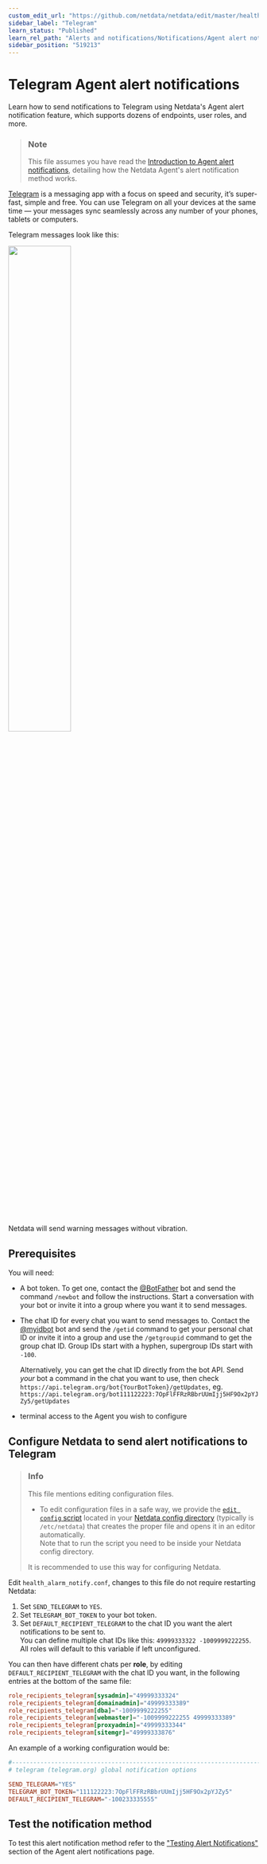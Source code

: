 ```yaml
---
custom_edit_url: "https://github.com/netdata/netdata/edit/master/health/notifications/telegram/README.md"
sidebar_label: "Telegram"
learn_status: "Published"
learn_rel_path: "Alerts and notifications/Notifications/Agent alert notifications"
sidebar_position: "519213"
---
```

# Telegram Agent alert notifications

Learn how to send notifications to Telegram using Netdata's Agent alert notification feature, which supports dozens of endpoints, user roles, and more.

> ### Note
>
> This file assumes you have read the [Introduction to Agent alert notifications](/docs/alerts-and-notifications/notifications/agent-alert-notifications), detailing how the Netdata Agent's alert notification method works.

[Telegram](https://telegram.org/) is a messaging app with a focus on speed and security, it’s super-fast, simple and free. You can use Telegram on all your devices at the same time — your messages sync seamlessly across any number of your phones, tablets or computers.

Telegram messages look like this:

<img src="https://user-images.githubusercontent.com/1153921/66612223-f07dfb80-eb75-11e9-976f-5734ffd93ecd.png" width="50%"></img>

Netdata will send warning messages without vibration.

## Prerequisites

You will need:

- A bot token. To get one, contact the [@BotFather](https://t.me/BotFather) bot and send the command `/newbot` and follow the instructions.
  Start a conversation with your bot or invite it into a group where you want it to send messages.
- The chat ID for every chat you want to send messages to. Contact the [@myidbot](https://t.me/myidbot) bot and send the `/getid` command to get your personal chat ID or invite it into a group and use the `/getgroupid` command to get the group chat ID. Group IDs start with a hyphen, supergroup IDs start with `-100`.  

    Alternatively, you can get the chat ID directly from the bot API. Send *your* bot a command in the chat you want to use, then check `https://api.telegram.org/bot{YourBotToken}/getUpdates`, eg.  `https://api.telegram.org/bot111122223:7OpFlFFRzRBbrUUmIjj5HF9Ox2pYJZy5/getUpdates`
- terminal access to the Agent you wish to configure

## Configure Netdata to send alert notifications to Telegram

> ### Info
>
> This file mentions editing configuration files.  
>
> - To edit configuration files in a safe way, we provide the [`edit config` script](/docs/getting-started/manage-and-configure/configuration#use-edit-config-to-edit-configuration-files) located in your [Netdata config directory](/docs/getting-started/manage-and-configure/configuration#the-netdata-config-directory) (typically is `/etc/netdata`) that creates the proper file and opens it in an editor automatically.  
> Note that to run the script you need to be inside your Netdata config directory.
>
> It is recommended to use this way for configuring Netdata.

Edit `health_alarm_notify.conf`, changes to this file do not require restarting Netdata:

1. Set `SEND_TELEGRAM` to `YES`.
2. Set `TELEGRAM_BOT_TOKEN` to your bot token.
3. Set `DEFAULT_RECIPIENT_TELEGRAM` to the chat ID you want the alert notifications to be sent to.  
    You can define multiple chat IDs like this: `49999333322 -1009999222255`.  
    All roles will default to this variable if left unconfigured.

You can then have different chats per **role**, by editing `DEFAULT_RECIPIENT_TELEGRAM` with the chat ID you want, in the following entries at the bottom of the same file:

```conf
role_recipients_telegram[sysadmin]="49999333324"
role_recipients_telegram[domainadmin]="49999333389"
role_recipients_telegram[dba]="-1009999222255"
role_recipients_telegram[webmaster]="-1009999222255 49999333389"
role_recipients_telegram[proxyadmin]="49999333344"
role_recipients_telegram[sitemgr]="49999333876"
```

An example of a working configuration would be:

```conf
#------------------------------------------------------------------------------
# telegram (telegram.org) global notification options

SEND_TELEGRAM="YES"
TELEGRAM_BOT_TOKEN="111122223:7OpFlFFRzRBbrUUmIjj5HF9Ox2pYJZy5"
DEFAULT_RECIPIENT_TELEGRAM="-100233335555"
```

## Test the notification method

To test this alert notification method refer to the ["Testing Alert Notifications"](/docs/alerts-and-notifications/notifications/agent-alert-notifications#testing-alert-notifications) section of the Agent alert notifications page.
